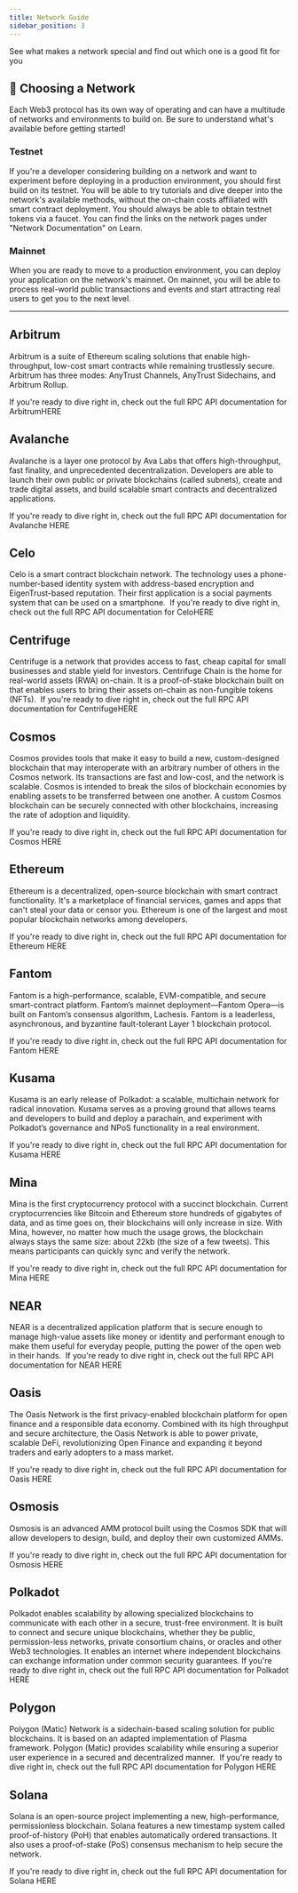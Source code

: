 ```yaml
---
title: Network Guide
sidebar_position: 3
---
```



See what makes a network special and find out which one is a good fit for you

## 📍 Choosing a Network

Each Web3 protocol has its own way of operating and can have a multitude of networks and environments to build on. Be sure to understand what's available before getting started!

### Testnet

If you're a developer considering building on a network and want to experiment before deploying in a production environment, you should first build on its testnet. You will be able to try tutorials and dive deeper into the network's available methods, without the on-chain costs affiliated with smart contract deployment.
You should always be able to obtain testnet tokens via a faucet. You can find the links on the network pages under "Network Documentation" on Learn.

### Mainnet

When you are ready to move to a production environment, you can deploy your application on the network's mainnet. On mainnet, you will be able to process real-world public transactions and events and start attracting real users to get you to the next level.
​

---

## Arbitrum

Arbitrum is a suite of Ethereum scaling solutions that enable high-throughput, low-cost smart contracts while remaining trustlessly secure. Arbitrum has three modes: AnyTrust Channels, AnyTrust Sidechains, and Arbitrum Rollup.

If you're ready to dive right in, check out the full RPC API documentation for Arbitrum ​<Link to="/networks/arbitrum/node-api">HERE</Link>

## Avalanche

Avalanche is a layer one protocol by Ava Labs that offers high-throughput, fast finality, and unprecedented decentralization. Developers are able to launch their own public or private blockchains (called subnets), create and trade digital assets, and build scalable smart contracts and decentralized applications.

If you're ready to dive right in, check out the full RPC API documentation for Avalanche ​<Link to="/networks/avalanche">HERE</Link>
​

## Celo

Celo is a smart contract blockchain network. The technology uses a phone-number-based identity system with address-based encryption and EigenTrust-based reputation. Their first application is a social payments system that can be used on a smartphone.
​
If you're ready to dive right in, check out the full RPC API documentation for Celo ​<Link to="/networks/celo">HERE</Link>

## Centrifuge

Centrifuge is a network that provides access to fast, cheap capital for small businesses and stable yield for investors. Centrifuge Chain is the home for real-world assets (RWA) on-chain. It is a proof-of-stake blockchain built on that enables users to bring their assets on-chain as non-fungible tokens (NFTs).
​
If you're ready to dive right in, check out the full RPC API documentation for Centrifuge ​<Link to="/networks/centrifuge">HERE</Link>

## Cosmos

Cosmos provides tools that make it easy to build a new, custom-designed blockchain that may interoperate with an arbitrary number of others in the Cosmos network. Its transactions are fast and low-cost, and the network is scalable. Cosmos is intended to break the silos of blockchain economies by enabling assets to be transferred between one another. A custom Cosmos blockchain can be securely connected with other blockchains, increasing the rate of adoption and liquidity.

If you're ready to dive right in, check out the full RPC API documentation for Cosmos ​<Link to="/networks/cosmos">HERE</Link>
​

## Ethereum

Ethereum is a decentralized, open-source blockchain with smart contract functionality. It's a marketplace of financial services, games and apps that can't steal your data or censor you. Ethereum is one of the largest and most popular blockchain networks among developers.

If you're ready to dive right in, check out the full RPC API documentation for Ethereum ​<Link to="/networks/ethereum">HERE</Link>
​

## Fantom

Fantom is a high-performance, scalable, EVM-compatible, and secure smart-contract platform. Fantom’s mainnet deployment—Fantom Opera—is built on Fantom’s consensus algorithm, Lachesis. Fantom is a leaderless, asynchronous, and byzantine fault-tolerant Layer 1 blockchain protocol.

If you're ready to dive right in, check out the full RPC API documentation for Fantom ​<Link to="/networks/fantom">HERE</Link>
​

## Kusama

Kusama is an early release of Polkadot: a scalable, multichain network for radical innovation. Kusama serves as a proving ground that allows teams and developers to build and deploy a parachain, and experiment with Polkadot’s governance and NPoS functionality in a real environment.

If you're ready to dive right in, check out the full RPC API documentation for Kusama ​<Link to="/networks/kusama">HERE</Link>
​

## Mina

Mina is the first cryptocurrency protocol with a succinct blockchain. Current cryptocurrencies like Bitcoin and Ethereum store hundreds of gigabytes of data, and as time goes on, their blockchains will only increase in size. With Mina, however, no matter how much the usage grows, the blockchain always stays the same size: about 22kb (the size of a few tweets). This means participants can quickly sync and verify the network.

If you're ready to dive right in, check out the full RPC API documentation for Mina ​<Link to="/networks/mina">HERE</Link>
​

## NEAR

NEAR is a decentralized application platform that is secure enough to manage high-value assets like money or identity and performant enough to make them useful for everyday people, putting the power of the open web in their hands.
​
If you're ready to dive right in, check out the full RPC API documentation for NEAR ​<Link to="/networks/near">HERE</Link>

## Oasis

The Oasis Network is the first privacy-enabled blockchain platform for open finance and a responsible data economy. Combined with its high throughput and secure architecture, the Oasis Network is able to power private, scalable DeFi, revolutionizing Open Finance and expanding it beyond traders and early adopters to a mass market.

If you're ready to dive right in, check out the full RPC API documentation for Oasis ​<Link to="/networks/oasis">HERE</Link>
​

## Osmosis

Osmosis is an advanced AMM protocol built using the Cosmos SDK that will allow developers to design, build, and deploy their own customized AMMs.

If you're ready to dive right in, check out the full RPC API documentation for Osmosis ​<Link to="/networks/osmosis">HERE</Link>
​

## Polkadot

Polkadot enables scalability by allowing specialized blockchains to communicate with each other in a secure, trust-free environment. It is built to connect and secure unique blockchains, whether they be public, permission-less networks, private consortium chains, or oracles and other Web3 technologies. It enables an internet where independent blockchains can exchange information under common security guarantees.
​
If you're ready to dive right in, check out the full RPC API documentation for Polkadot ​<Link to="/networks/polkadot">HERE</Link>

## Polygon

Polygon (Matic) Network is a sidechain-based scaling solution for public blockchains. It is based on an adapted implementation of Plasma framework. Polygon (Matic) provides scalability while ensuring a superior user experience in a secured and decentralized manner.
​​
If you're ready to dive right in, check out the full RPC API documentation for Polygon ​<Link to="/networks/polygon">HERE</Link>

## Solana

Solana is an open-source project implementing a new, high-performance, permissionless blockchain. Solana features a new timestamp system called proof-of-history (PoH) that enables automatically ordered transactions. It also uses a proof-of-stake (PoS) consensus mechanism to help secure the network.

If you're ready to dive right in, check out the full RPC API documentation for Solana ​<Link to="/networks/solana">HERE</Link>
